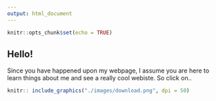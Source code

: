 ```yaml
---
output: html_document
---
```


```r
knitr::opts_chunk$set(echo = TRUE)
```

## Hello!

Since you have happened upon my webpage, I assume you are here to learn things about me and see a really cool webiste. So click on..

```r
knitr:: include_graphics("./images/download.png", dpi = 50)
```

